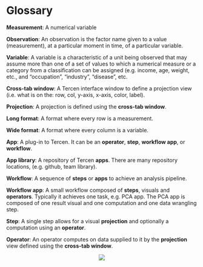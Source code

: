 # Glossary

__Measurement__: A numerical variable

__Observation__: An observation is the factor name given to a value (measurement), at a particular moment in time, of a particular variable.

__Variable__: A variable is a characteristic of a unit being observed that may assume more than one of a set of values to which a numerical measure or a category from a classification can be assigned (e.g. income, age, weight, etc., and “occupation”, “industry”, “disease”, etc.

__Cross-tab window__:
A Tercen interface window to define a projection view (i.e. what is on the: row, col, y-axis, x-axis, color, label).

__Projection__:
A projection is defined using the __cross-tab window__.

__Long format__:
A format where every row is a measurement.

__Wide format__:
A format where every column is a variable.

__App__:
A plug-in to Tercen. It can be an __operator__, __step__, __workflow app__, or __workflow__.

__App library__:
A repository of Tercen __apps__. There are many repository locations, (e.g. github, team library). 

__Workflow__:
A sequence of __steps__ or __apps__ to achieve an analysis pipeline.

__Workflow app__:
A small workflow composed of __steps__, visuals and __operators__. Typically it achieves one task, e.g. PCA app. The PCA app is composed of one result visual and one computation and one data wrangling step.

__Step__:
A single step allows for a visual __projection__ and optionally a computation using an __operator__.

__Operator__:
An operator computes on data supplied to it by the __projection__ view defined using the __cross-tab window__.

<center>![](images/goldfish.png)</center>